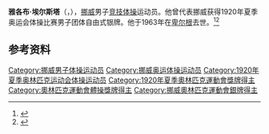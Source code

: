 {{NoteTA|G1=Sports}}
'''雅各布·埃尔斯塔'''（{{lang-no|Jacob Erstad}}，{{bd|1898年|1月12日|1963年|12月1日}}），[[挪威|挪威]]男子[[竞技体操|竞技体操]]运动员。他曾代表挪威获得1920年夏季奥运会体操比赛男子团体自由式银牌。他于1963年在[[卑尔根|卑尔根]]去世。<ref>{{Cite web|title=Jacob ERSTAD|url=https://www.olympic.org/jacob-erstad|accessdate=2021-03-30|work=International Olympic Committee}}</ref><ref>{{cite web|url=https://www.olympedia.org/athletes/30785|title=Jacob Erstad|work=Olympedia|accessdate=2021-03-31}}</ref>

== 参考资料 ==
{{reflist}}

{{Authority control}}
{{DEFAULTSORT:Erstad, Jacob}}
[[Category:挪威男子体操运动员|Category:挪威男子体操运动员]]
[[Category:挪威奥运体操运动员|Category:挪威奥运体操运动员]]
[[Category:1920年夏季奥林匹克运动会体操运动员|Category:1920年夏季奥林匹克运动会体操运动员]]
[[Category:1920年夏季奧林匹克運動會獎牌得主|Category:1920年夏季奧林匹克運動會獎牌得主]]
[[Category:奧林匹克運動會體操獎牌得主|Category:奧林匹克運動會體操獎牌得主]]
[[Category:挪威奧林匹克運動會銀牌得主|Category:挪威奧林匹克運動會銀牌得主]]